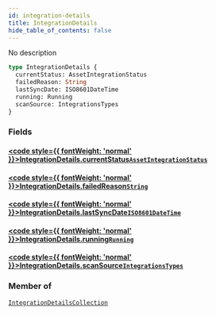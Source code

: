 ```yaml
---
id: integration-details
title: IntegrationDetails
hide_table_of_contents: false
---
```








No description

```graphql
type IntegrationDetails {
  currentStatus: AssetIntegrationStatus
  failedReason: String
  lastSyncDate: ISO8601DateTime
  running: Running
  scanSource: IntegrationsTypes
}
```


### Fields

#### [<code style={{ fontWeight: 'normal' }}>IntegrationDetails.<b>currentStatus</b></code>](#)<Bullet />[`AssetIntegrationStatus`](/api/graphql/documentation/enums/asset-integration-status) <Badge class="secondary" text="enum"/>
> 
> 

#### [<code style={{ fontWeight: 'normal' }}>IntegrationDetails.<b>failedReason</b></code>](#)<Bullet />[`String`](/api/graphql/documentation/scalars/string) <Badge class="secondary" text="scalar"/>
> 
> 

#### [<code style={{ fontWeight: 'normal' }}>IntegrationDetails.<b>lastSyncDate</b></code>](#)<Bullet />[`ISO8601DateTime`](/api/graphql/documentation/scalars/iso8601-date-time) <Badge class="secondary" text="scalar"/>
> 
> 

#### [<code style={{ fontWeight: 'normal' }}>IntegrationDetails.<b>running</b></code>](#)<Bullet />[`Running`](/api/graphql/documentation/objects/running) <Badge class="secondary" text="object"/>
> 
> 

#### [<code style={{ fontWeight: 'normal' }}>IntegrationDetails.<b>scanSource</b></code>](#)<Bullet />[`IntegrationsTypes`](/api/graphql/documentation/enums/integrations-types) <Badge class="secondary" text="enum"/>
> 
> 



### Member of

[`IntegrationDetailsCollection`](/api/graphql/documentation/objects/integration-details-collection)  <Badge class="secondary" text="object"/>



